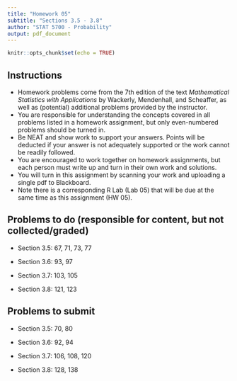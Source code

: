 ```yaml
---
title: "Homework 05"
subtitle: "Sections 3.5 - 3.8"
author: "STAT 5700 - Probability"
output: pdf_document
---
```


```r
knitr::opts_chunk$set(echo = TRUE)
```

## Instructions

- Homework problems come from the 7th edition of the text *Mathematical Statistics with Applications* by Wackerly, Mendenhall, and Scheaffer, as well as (potential) additional problems provided by the instructor.
- You are responsible for understanding the concepts covered in all problems listed in a homework assignment, but only even-numbered problems should be turned in. 
- Be NEAT and show work to support your answers. Points will be deducted if your answer is not adequately supported or the work cannot be readily followed. 
- You are encouraged to work together on homework assignments, but each person must write up and turn in their own work and solutions. 
- You will turn in this assignment by scanning your work and uploading a single pdf to Blackboard. 
- Note there is a corresponding R Lab (Lab 05) that will be due at the same time as this assignment (HW 05). 

## Problems to do (responsible for content, but not collected/graded)

+ Section 3.5: 67, 71, 73, 77 

+ Section 3.6: 93, 97

+ Section 3.7: 103, 105

+ Section 3.8: 121, 123

## Problems to submit

+ Section 3.5: 70, 80 

+ Section 3.6: 92, 94

+ Section 3.7: 106, 108, 120

+ Section 3.8: 128, 138

